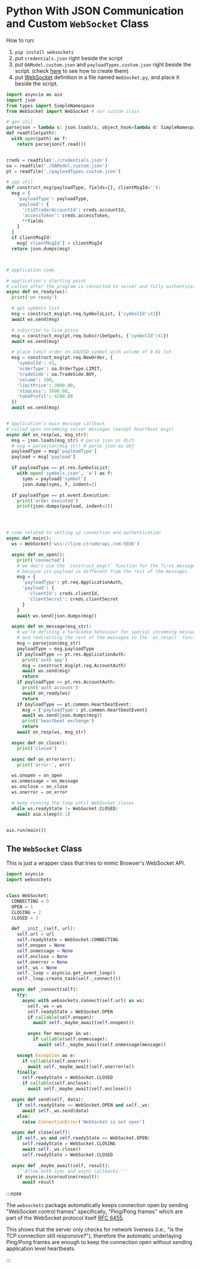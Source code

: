 # Python With JSON Communication and Custom `WebSocket` Class

How to run:

1. `pip install websockets`
2. put `credentials.json` right beside the script
3. put `OAModel.custom.json` and `payloadTypes.custom.json` right beside the
   script. (check
   [here](./py-json-connect-getsyms-alt#how-to-get-the-json-definition-files) to
   see how to create them)
4. put [WebSocket](#the-websocket-class) definition in a file named
   `WebSocket.py`, and place it beside the script.

```python
import asyncio as aio
import json
from types import SimpleNamespace
from WebSocket import WebSocket # our custom class

# gen util
parsejson = lambda s: json.loads(s, object_hook=lambda d: SimpleNamespace(**d))
def readfile(path):
  with open(path) as f:
    return parsejson(f.read())


creds = readfile('./credentials.json')
oa = readfile('./OAModel.custom.json')
pt = readfile('./payloadTypes.custom.json')

# app util
def construct_msg(payloadType, fields={}, clientMsgId=''):
  msg = {
    'payloadType': payloadType,
    'payload': {
      'ctidTraderAccountId': creds.accountId,
      'accessToken': creds.accessToken,
      **fields
    }
  }
  if clientMsgId:
    msg['clientMsgId'] = clientMsgId
  return json.dumps(msg)



# application code

# application's starting point
# called after the program is connected to server and fully authenticated
async def on_ready(ws):
  print('on ready')

  # get symbols list
  msg = construct_msg(pt.req.SymbolsList, {'symbolId':41})
  await ws.send(msg)

  # subscribe to live price
  msg = construct_msg(pt.req.SubscribeSpots, {'symbolId':41})
  await ws.send(msg)

  # place limit order on XAUUSD symbol with volume of 0.01 lot
  msg = construct_msg(pt.req.NewOrder, {
    'symbolId': 41,
    'orderType': oa.OrderType.LIMIT,
    'tradeSide': oa.TradeSide.BUY,
    'volume': 100,
    'limitPrice': 3800.00,
    'stopLoss': 3600.00,
    'takeProfit': 4200.00
  })
  await ws.send(msg)


# application's main message callback
# called upon incomming server messages (except heartbeat msgs)
async def on_resp(ws, msg_str):
  msg = json.loads(msg_str) # parse json as dict
  # msg = parsejson(msg_str) # parse json as obj
  payloadType = msg['payloadType']
  payload = msg['payload']

  if payloadType == pt.res.SymbolsList:
    with open('symbols.json', 'w') as f:
      syms = payload['symbol']
      json.dump(syms, f, indent=2)

  if payloadType == pt.event.Execution:
    print('order executed')
    print(json.dumps(payload, indent=2))




# code related to setting up connection and authentication
async def main():
  ws = WebSocket('wss://live.ctraderapi.com:5036')

  async def on_open():
    print('connected')
    # we don't use the `construct_msg()` function for the first message,
    # because its payload is different from the rest of the messages
    msg = {
      'payloadType': pt.req.ApplicationAuth,
      'payload': {
        'clientId': creds.clientId,
        'clientSecret': creds.clientSecret
      }
    }
    await ws.send(json.dumps(msg))

  async def on_message(msg_str):
    # we're defining a hardcoded behaviour for special incomming messages
    # and redirecting the rest of the messages to the `on_resp()` function
    msg = parsejson(msg_str)
    payloadType = msg.payloadType
    if payloadType == pt.res.ApplicationAuth:
      print('auth app')
      msg = construct_msg(pt.req.AccountAuth)
      await ws.send(msg)
      return
    if payloadType == pt.res.AccountAuth:
      print('auth account')
      await on_ready(ws)
      return
    if payloadType == pt.common.HeartbeatEvent:
      msg = {'payloadType': pt.common.HeartbeatEvent}
      await ws.send(json.dumps(msg))
      print('heartbeat exchange')
      return
    await on_resp(ws, msg_str)

  async def on_close():
    print('closed')

  async def on_error(err):
    print('error:', err)

  ws.onopen = on_open
  ws.onmessage = on_message
  ws.onclose = on_close
  ws.onerror = on_error

  # keep running the loop until WebSocket closes
  while ws.readyState != WebSocket.CLOSED:
    await aio.sleep(0.1)


aio.run(main())

```

## The `WebSocket` Class

This is just a wrapper class that tries to mimic Browser's WebSocket API.

```python
import asyncio
import websockets


class WebSocket:
  CONNECTING = 0
  OPEN = 1
  CLOSING = 2
  CLOSED = 3

  def __init__(self, url):
    self.url = url
    self.readyState = WebSocket.CONNECTING
    self.onopen = None
    self.onmessage = None
    self.onclose = None
    self.onerror = None
    self._ws = None
    self._loop = asyncio.get_event_loop()
    self._loop.create_task(self._connect())

  async def _connect(self):
    try:
      async with websockets.connect(self.url) as ws:
        self._ws = ws
        self.readyState = WebSocket.OPEN
        if callable(self.onopen):
          await self._maybe_await(self.onopen())

        async for message in ws:
          if callable(self.onmessage):
            await self._maybe_await(self.onmessage(message))

    except Exception as e:
      if callable(self.onerror):
        await self._maybe_await(self.onerror(e))
    finally:
      self.readyState = WebSocket.CLOSED
      if callable(self.onclose):
        await self._maybe_await(self.onclose())

  async def send(self, data):
    if self.readyState == WebSocket.OPEN and self._ws:
      await self._ws.send(data)
    else:
      raise ConnectionError('WebSocket is not open')

  async def close(self):
    if self._ws and self.readyState == WebSocket.OPEN:
      self.readyState = WebSocket.CLOSING
      await self._ws.close()
      self.readyState = WebSocket.CLOSED

  async def _maybe_await(self, result):
    '''Allow both sync and async callbacks.'''
    if asyncio.iscoroutine(result):
      await result

```

:::note

The `websockets` package automatically keeps connection open by sending
"WebSocket control frames" specifically, "Ping/Pong frames" which are part of
the WebSocket protocol itself
[RFC 6455](https://datatracker.ietf.org/doc/html/rfc6455).

This shows that the server only checks for network liveness (i.e., "is the TCP
connection still responsive?"), therefore the automatic underlaying Ping/Pong
frames are enough to keep the connection open without sending application level
heartbeats.

:::
